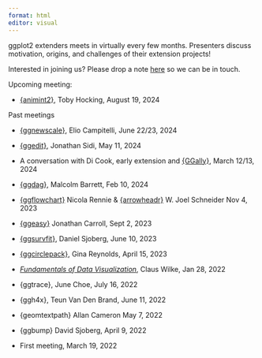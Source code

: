 ```yaml
---
format: html
editor: visual
---
```



ggplot2 extenders meets in virtually every few months.  Presenters discuss motivation, origins, and challenges of their extension projects!  

Interested in joining us? Please drop a note [here](https://github.com/teunbrand/ggplot-extension-club/discussions/35) so we can be in touch.



Upcoming meeting:

- [{animint2}](https://github.com/animint/animint2), Toby Hocking, August 19, 2024

Past meetings

- [{ggnewscale}](https://eliocamp.github.io/ggnewscale/), Elio Campitelli, June 22/23, 2024
- [{ggedit}](https://yonicd.github.io/ggedit/), Jonathan Sidi, May 11, 2024
- A conversation with Di Cook, early extension and [{GGally}](https://ggobi.github.io/ggally/), March 12/13, 2024
- [{ggdag}](https://r-causal.github.io/ggdag/), Malcolm Barrett, Feb 10, 2024
- [{ggflowchart}](https://nrennie.rbind.io/ggflowchart/) Nicola Rennie & [{arrowheadr}](https://wjschne.github.io/arrowheadr/) W. Joel Schneider  Nov 4, 2023
- [{ggeasy}](https://jonocarroll.github.io/ggeasy/) Jonathan Carroll, Sept 2, 2023
- [{ggsurvfit}](https://www.danieldsjoberg.com/ggsurvfit/), Daniel Sjoberg, June 10, 2023
- [{ggcirclepack}](https://github.com/EvaMaeRey/ggcirclepack), Gina Reynolds, April 15, 2023
- [*Fundamentals of Data Visualization*](), Claus Wilke, Jan 28, 2022

- {ggtrace}, June Choe, July 16, 2022
- {ggh4x}, Teun Van Den Brand, June 11, 2022 
- {geomtextpath} Allan Cameron May 7, 2022
- {ggbump} David Sjoberg, April 9, 2022
- First meeting, March 19, 2022
